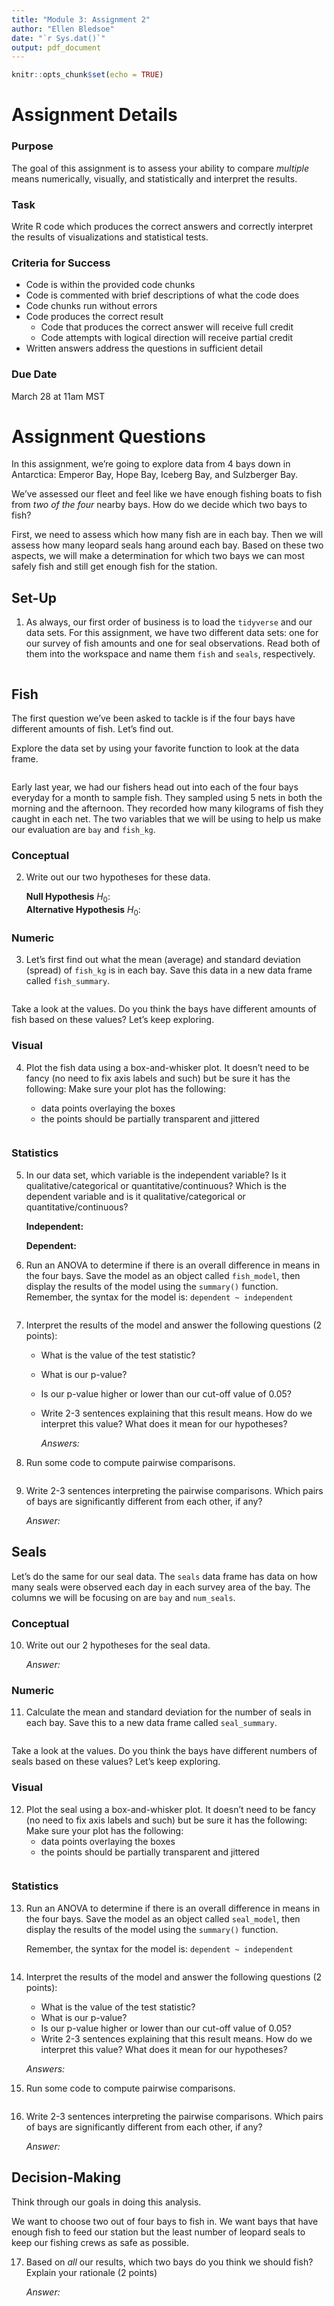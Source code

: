 ```yaml
---
title: "Module 3: Assignment 2"
author: "Ellen Bledsoe"
date: "`r Sys.dat()`"
output: pdf_document
---
```


```r
knitr::opts_chunk$set(echo = TRUE)
```

# Assignment Details

### Purpose

The goal of this assignment is to assess your ability to compare *multiple* means numerically, visually, and statistically and interpret the results.

### Task

Write R code which produces the correct answers and correctly interpret the results of visualizations and statistical tests.

### Criteria for Success

-   Code is within the provided code chunks
-   Code is commented with brief descriptions of what the code does
-   Code chunks run without errors
-   Code produces the correct result
    -   Code that produces the correct answer will receive full credit
    -   Code attempts with logical direction will receive partial credit
-   Written answers address the questions in sufficient detail

### Due Date

March 28 at 11am MST

# Assignment Questions

In this assignment, we're going to explore data from 4 bays down in Antarctica: Emperor Bay, Hope Bay, Iceberg Bay, and Sulzberger Bay.

We've assessed our fleet and feel like we have enough fishing boats to fish from *two of the four* nearby bays. How do we decide which two bays to fish?

First, we need to assess which how many fish are in each bay. Then we will assess how many leopard seals hang around each bay. Based on these two aspects, we will make a determination for which two bays we can most safely fish and still get enough fish for the station.

## Set-Up

1.  As always, our first order of business is to load the `tidyverse` and our data sets. For this assignment, we have two different data sets: one for our survey of fish amounts and one for seal observations. Read both of them into the workspace and name them `fish` and `seals`, respectively.

```r

```

## Fish

The first question we've been asked to tackle is if the four bays have different amounts of fish. Let's find out.

Explore the data set by using your favorite function to look at the data frame.

```r

```

Early last year, we had our fishers head out into each of the four bays everyday for a month to sample fish. They sampled using 5 nets in both the morning and the afternoon. They recorded how many kilograms of fish they caught in each net. The two variables that we will be using to help us make our evaluation are `bay` and `fish_kg`.

### Conceptual

2.  Write out our two hypotheses for these data.

    **Null Hypothesis** $H_{0}$:\
    **Alternative Hypothesis** $H_{0}$:

### Numeric

3.  Let's first find out what the mean (average) and standard deviation (spread) of `fish_kg` is in each bay. Save this data in a new data frame called `fish_summary`.

```r

```

Take a look at the values. Do you think the bays have different amounts of fish based on these values? Let's keep exploring.

### Visual

4.  Plot the fish data using a box-and-whisker plot. It doesn't need to be fancy (no need to fix axis labels and such) but be sure it has the following: Make sure your plot has the following:

    -   data points overlaying the boxes
    -   the points should be partially transparent and jittered

```r

```

### Statistics

5.  In our data set, which variable is the independent variable? Is it qualitative/categorical or quantitative/continuous? Which is the dependent variable and is it qualitative/categorical or quantitative/continuous?

    **Independent:**

    **Dependent:**

6.  Run an ANOVA to determine if there is an overall difference in means in the four bays. Save the model as an object called `fish_model`, then display the results of the model using the `summary()` function. Remember, the syntax for the model is: `dependent ~ independent`

```r

```

7.  Interpret the results of the model and answer the following questions (2 points):

    -   What is the value of the test statistic?

    -   What is our p-value?

    -   Is our p-value higher or lower than our cut-off value of 0.05?

    -   Write 2-3 sentences explaining that this result means. How do we interpret this value? What does it mean for our hypotheses?

        *Answers:*

8.  Run some code to compute pairwise comparisons.

```r

```

9.  Write 2-3 sentences interpreting the pairwise comparisons. Which pairs of bays are significantly different from each other, if any?

    *Answer:*

## Seals

Let's do the same for our seal data. The `seals` data frame has data on how many seals were observed each day in each survey area of the bay. The columns we will be focusing on are `bay` and `num_seals`.

### Conceptual

10. Write out our 2 hypotheses for the seal data.

    *Answer:*

### Numeric

11. Calculate the mean and standard deviation for the number of seals in each bay. Save this to a new data frame called `seal_summary`.

```r

```

Take a look at the values. Do you think the bays have different numbers of seals based on these values? Let's keep exploring.

### Visual

12. Plot the seal using a box-and-whisker plot. It doesn't need to be fancy (no need to fix axis labels and such) but be sure it has the following: Make sure your plot has the following:
    -   data points overlaying the boxes
    -   the points should be partially transparent and jittered

```r

```

### Statistics

13. Run an ANOVA to determine if there is an overall difference in means in the four bays. Save the model as an object called `seal_model`, then display the results of the model using the `summary()` function.

    Remember, the syntax for the model is: `dependent ~ independent`

```r

```

14. Interpret the results of the model and answer the following questions (2 points):

    -   What is the value of the test statistic?
    -   What is our p-value?
    -   Is our p-value higher or lower than our cut-off value of 0.05?
    -   Write 2-3 sentences explaining that this result means. How do we interpret this value? What does it mean for our hypotheses?

    *Answers:*

15. Run some code to compute pairwise comparisons.

```r

```

16. Write 2-3 sentences interpreting the pairwise comparisons. Which pairs of bays are significantly different from each other, if any?

    *Answer:*

## Decision-Making

Think through our goals in doing this analysis.

We want to choose two out of four bays to fish in. We want bays that have enough fish to feed our station but the least number of leopard seals to keep our fishing crews as safe as possible.

17. Based on *all* our results, which two bays do you think we should fish? Explain your rationale (2 points)

    *Answer:*
